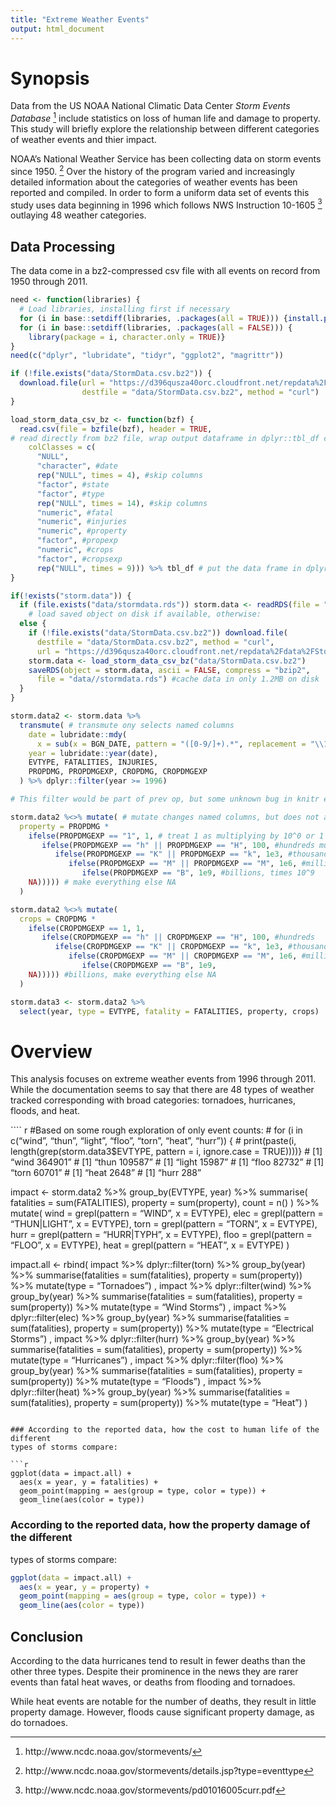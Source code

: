 ```yaml
---
title: "Extreme Weather Events"
output: html_document
---
```


# Synopsis

Data from the US NOAA National Climatic Data Center 
*Storm Events Database* ^[http://www.ncdc.noaa.gov/stormevents/] include statistics 
on loss of human life and damage to property. This study will briefly explore the 
relationship between different categories of weather events and thier impact.

NOAA's National Weather Service has been collecting data on storm events since 1950.
^[http://www.ncdc.noaa.gov/stormevents/details.jsp?type=eventtype]
Over the history of the program varied and increasingly detailed information about the 
categories of weather events has been reported and compiled. In order to form a uniform 
data set of events this study uses data beginning in 1996 which follows NWS Instruction
10-1605 ^[http://www.ncdc.noaa.gov/stormevents/pd01016005curr.pdf] outlaying 48 weather
categories.

## Data Processing

The data come in a bz2-compressed csv file with all events on record from 1950 through
2011.

```r
need <- function(libraries) {
  # Load libraries, installing first if necessary
  for (i in base::setdiff(libraries, .packages(all = TRUE))) {install.packages(i)} 
  for (i in base::setdiff(libraries, .packages(all = FALSE))) {
    library(package = i, character.only = TRUE)} 
}
need(c("dplyr", "lubridate", "tidyr", "ggplot2", "magrittr"))
```

```r
if (!file.exists("data/StormData.csv.bz2")) {
  download.file(url = "https://d396qusza40orc.cloudfront.net/repdata%2Fdata%2FStormData.csv.bz2", 
                destfile = "data/StormData.csv.bz2", method = "curl")
}

load_storm_data_csv_bz <- function(bzf) {
  read.csv(file = bzfile(bzf), header = TRUE, 
# read directly from bz2 file, wrap output dataframe in dplyr::tbl_df class                  
    colClasses = c(
      "NULL", 
      "character", #date
      rep("NULL", times = 4), #skip columns
      "factor", #state
      "factor", #type
      rep("NULL", times = 14), #skip columns
      "numeric", #fatal
      "numeric", #injuries
      "numeric", #property
      "factor", #propexp
      "numeric", #crops
      "factor", #cropsexp
      rep("NULL", times = 9))) %>% tbl_df # put the data frame in dplyr df object
}

if(!exists("storm.data")) {
  if (file.exists("data/stormdata.rds")) storm.data <- readRDS(file = "data//stormdata.rds") 
    # load saved object on disk if available, otherwise:
  else {
    if (!file.exists("data/StormData.csv.bz2")) download.file(
      destfile = "data/StormData.csv.bz2", method = "curl",
      url = "https://d396qusza40orc.cloudfront.net/repdata%2Fdata%2FStormData.csv.bz2")
    storm.data <- load_storm_data_csv_bz("data/StormData.csv.bz2")
    saveRDS(object = storm.data, ascii = FALSE, compress = "bzip2", 
      file = "data//stormdata.rds") #cache data in only 1.2MB on disk
  }
}
```

```r
storm.data2 <- storm.data %>% 
  transmute( # transmute ony selects named columns
    date = lubridate::mdy(
      x = sub(x = BGN_DATE, pattern = "([0-9/]+).*", replacement = "\\1")),
    year = lubridate::year(date),
    EVTYPE, FATALITIES, INJURIES, 
    PROPDMG, PROPDMGEXP, CROPDMG, CROPDMGEXP
  ) %>% dplyr::filter(year >= 1996)

# This filter would be part of prev op, but some unknown bug in knitr environment stops it from working

storm.data2 %<>% mutate( # mutate changes named columns, but does not affect the rest
  property = PROPDMG * 
    ifelse(PROPDMGEXP == "1", 1, # treat 1 as multiplying by 10^0 or 1
       ifelse(PROPDMGEXP == "h" || PROPDMGEXP == "H", 100, #hundreds mult by 10^2
          ifelse(PROPDMGEXP == "K" || PROPDMGEXP == "k", 1e3, #thousands, times 10^3
             ifelse(PROPDMGEXP == "M" || PROPDMGEXP == "M", 1e6, #millions, times 10^6
                ifelse(PROPDMGEXP == "B", 1e9, #billions, times 10^9
    NA))))) # make everything else NA
  )

storm.data2 %<>% mutate(
  crops = CROPDMG * 
    ifelse(CROPDMGEXP == 1, 1,
       ifelse(CROPDMGEXP == "h" || CROPDMGEXP == "H", 100, #hundreds
          ifelse(CROPDMGEXP == "K" || CROPDMGEXP == "k", 1e3, #thousands
             ifelse(CROPDMGEXP == "M" || CROPDMGEXP == "M", 1e6, #millions
                ifelse(CROPDMGEXP == "B", 1e9, 
    NA))))) #billions, make everything else NA
  )

storm.data3 <- storm.data2 %>% 
  select(year, type = EVTYPE, fatality = FATALITIES, property, crops)
```

# Overview

This analysis focuses on extreme weather events from 1996 through 2011. While the 
documentation seems to say that there are 48 types of weather tracked
corresponding with broad categories: tornadoes, hurricanes, floods, and heat.


```` r
#Based on some rough exploration of only event counts:
# for (i in c("wind", "thun", "light", "floo", "torn", "heat", "hurr")) {
#   print(paste(i, length(grep(storm.data3$EVTYPE, pattern = i, ignore.case = TRUE))))}
# [1] "wind 364901"
# [1] "thun 109587"
# [1] "light 15987"
# [1] "floo 82732"
# [1] "torn 60701"
# [1] "heat 2648"
# [1] "hurr 288"

impact <- storm.data2 %>%
  group_by(EVTYPE, year) %>%
  summarise(
    fatalities = sum(FATALITIES), 
    property = sum(property), 
    count = n()
    ) %>%
  mutate(
    wind = grepl(pattern = "WIND", x = EVTYPE),
    elec = grepl(pattern = "THUN|LIGHT", x = EVTYPE),
    torn = grepl(pattern = "TORN", x = EVTYPE),
    hurr = grepl(pattern = "HURR|TYPH", x = EVTYPE),
    floo = grepl(pattern = "FLOO", x = EVTYPE),
    heat = grepl(pattern = "HEAT", x = EVTYPE)
)

impact.all <- rbind(
  impact %>%
    dplyr::filter(torn) %>%
    group_by(year) %>%
    summarise(fatalities = sum(fatalities), 
              property = sum(property)) %>%
    mutate(type = "Tornadoes")
  ,
  impact %>%
    dplyr::filter(wind) %>%
    group_by(year) %>%
    summarise(fatalities = sum(fatalities), 
              property = sum(property)) %>%
    mutate(type = "Wind Storms")
  ,
  impact %>%
    dplyr::filter(elec) %>%
    group_by(year) %>%
    summarise(fatalities = sum(fatalities), 
              property = sum(property)) %>%
    mutate(type = "Electrical Storms")
  ,
  impact %>%
    dplyr::filter(hurr) %>%
    group_by(year) %>%
    summarise(fatalities = sum(fatalities), 
              property = sum(property)) %>%
    mutate(type = "Hurricanes")
  ,
  impact %>%
    dplyr::filter(floo) %>%
    group_by(year) %>%
    summarise(fatalities = sum(fatalities), 
              property = sum(property)) %>%
    mutate(type = "Floods")
  ,
  impact %>%
    dplyr::filter(heat) %>%
    group_by(year) %>%
    summarise(fatalities = sum(fatalities), 
              property = sum(property)) %>%
    mutate(type = "Heat")
  )
```

### According to the reported data, how the cost to human life of the different 
types of storms compare:

```r
ggplot(data = impact.all) + 
  aes(x = year, y = fatalities) + 
  geom_point(mapping = aes(group = type, color = type)) + 
  geom_line(aes(color = type))
```

### According to the reported data, how the property damage of the different 
types of storms compare:

```r
ggplot(data = impact.all) + 
  aes(x = year, y = property) + 
  geom_point(mapping = aes(group = type, color = type)) + 
  geom_line(aes(color = type))
```

## Conclusion

According to the data hurricanes tend to result in fewer deaths than the other
three types. Despite their prominence in the news they are rarer events than
fatal heat waves, or deaths from flooding and tornadoes.

While heat events are notable for the number of deaths, they result in little 
property damage. However, floods cause significant property damage, as do tornadoes.